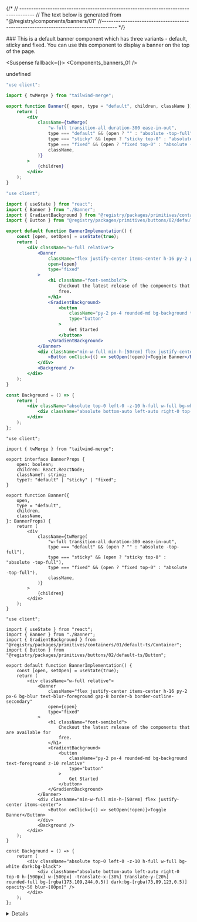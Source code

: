 
{/*
// ------------------------------------------------------------------------------------
    //	The text below is generated from "@/registry/components/banners/01"
//------------------------------------------------------------------------------------
*/}

<Wrapper>
<Title>Default Banner</Title>
### This is a default banner component which has three variants - default, sticky and fixed. You can use this component to display a banner on the top of the page.
<WrapperToggle>
<Preview>



<Suspense fallback={<Skeleton className="h-[800px] rounded-lg" />}>
<ResizableDisplay>
<Components_banners_01 />
</ResizableDisplay>
</Suspense>

</Preview><Implementation>
undefined
<CodeBlock>

```default|js|Banner.jsx
"use client";

import { twMerge } from "tailwind-merge";

export function Banner({ open, type = "default", children, className }) {
	return (
		<div
			className={twMerge(
				"w-full transition-all duration-300 ease-in-out",
				type === "default" && (open ? "" : "absolute -top-full"),
				type === "sticky" && (open ? "sticky top-0" : "absolute -top-full"),
				type === "fixed" && (open ? "fixed top-0" : "absolute -top-full"),
				className,
			)}
		>
			{children}
		</div>
	);
}

```

```default|js|example.jsx
"use client";

import { useState } from "react";
import { Banner } from "./Banner";
import { GradientBackground } from "@registry/packages/primitives/containers/01/default-js/Container";
import { Button } from "@registry/packages/primitives/buttons/02/default-js/Button";

export default function BannerImplementation() {
	const [open, setOpen] = useState(true);
	return (
		<div className="w-full relative">
			<Banner
				className="flex justify-center items-center h-16 py-2 px-6 bg-blur text-blur-foreground gap-8 border-b border-outline-secondary"
				open={open}
				type="fixed"
			>
				<h1 className="font-semibold">
					Checkout the latest release of the components that are available for
					free.
				</h1>
				<GradientBackground>
					<button
						className="py-2 px-4 rounded-md bg-background text-foreground z-10 relative"
						type="button"
					>
						Get Started
					</button>
				</GradientBackground>
			</Banner>
			<div className="min-w-full min-h-[50rem] flex justify-center items-center">
				<Button onClick={() => setOpen(!open)}>Toggle Banner</Button>
			</div>
			<Background />
		</div>
	);
}

const Background = () => {
	return (
		<div className="absolute top-0 left-0 -z-10 h-full w-full bg-white dark:bg-black">
			<div className="absolute bottom-auto left-auto right-0 top-0 h-[500px] w-[500px] -translate-x-[30%] translate-y-[20%] rounded-full bg-[rgba(173,109,244,0.5)] dark:bg-[rgba(73,89,123,0.5)] opacity-50 blur-[80px]" />
		</div>
	);
};

```

```default|ts|Banner.tsx
"use client";

import { twMerge } from "tailwind-merge";

export interface BannerProps {
	open: boolean;
	children: React.ReactNode;
	className?: string;
	type?: "default" | "sticky" | "fixed";
}

export function Banner({
	open,
	type = "default",
	children,
	className,
}: BannerProps) {
	return (
		<div
			className={twMerge(
				"w-full transition-all duration-300 ease-in-out",
				type === "default" && (open ? "" : "absolute -top-full"),
				type === "sticky" && (open ? "sticky top-0" : "absolute -top-full"),
				type === "fixed" && (open ? "fixed top-0" : "absolute -top-full"),
				className,
			)}
		>
			{children}
		</div>
	);
}

```

```default|ts|example.tsx
"use client";

import { useState } from "react";
import { Banner } from "./Banner";
import { GradientBackground } from "@registry/packages/primitives/containers/01/default-ts/Container";
import { Button } from "@registry/packages/primitives/buttons/02/default-ts/Button";

export default function BannerImplementation() {
	const [open, setOpen] = useState(true);
	return (
		<div className="w-full relative">
			<Banner
				className="flex justify-center items-center h-16 py-2 px-6 bg-blur text-blur-foreground gap-8 border-b border-outline-secondary"
				open={open}
				type="fixed"
			>
				<h1 className="font-semibold">
					Checkout the latest release of the components that are available for
					free.
				</h1>
				<GradientBackground>
					<button
						className="py-2 px-4 rounded-md bg-background text-foreground z-10 relative"
						type="button"
					>
						Get Started
					</button>
				</GradientBackground>
			</Banner>
			<div className="min-w-full min-h-[50rem] flex justify-center items-center">
				<Button onClick={() => setOpen(!open)}>Toggle Banner</Button>
			</div>
			<Background />
		</div>
	);
}

const Background = () => {
	return (
		<div className="absolute top-0 left-0 -z-10 h-full w-full bg-white dark:bg-black">
			<div className="absolute bottom-auto left-auto right-0 top-0 h-[500px] w-[500px] -translate-x-[30%] translate-y-[20%] rounded-full bg-[rgba(173,109,244,0.5)] dark:bg-[rgba(73,89,123,0.5)] opacity-50 blur-[80px]" />
		</div>
	);
};

```

</CodeBlock>
<Details>


</Details>
</Implementation>
</WrapperToggle>
</Wrapper>
